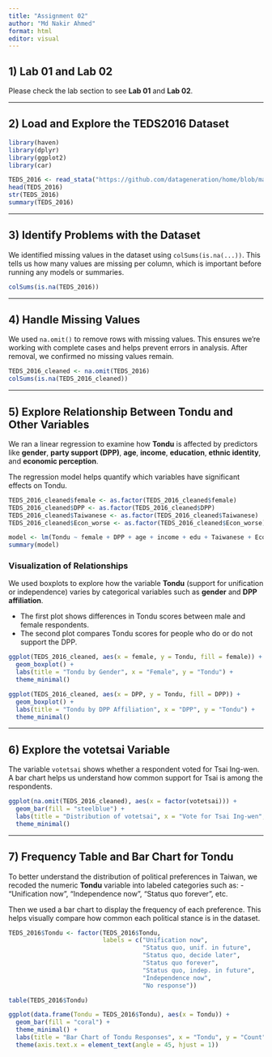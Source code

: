 ```yaml
---
title: "Assignment 02"
author: "Md Nakir Ahmed"
format: html
editor: visual
---
```


## 1) Lab 01 and Lab 02

Please check the lab section to see **Lab 01** and **Lab 02**.

------------------------------------------------------------------------

## 2) Load and Explore the TEDS2016 Dataset

```r
library(haven)
library(dplyr)
library(ggplot2)
library(car)

TEDS_2016 <- read_stata("https://github.com/datageneration/home/blob/master/DataProgramming/data/TEDS_2016.dta?raw=true")
head(TEDS_2016)
str(TEDS_2016)
summary(TEDS_2016)
```

------------------------------------------------------------------------

## 3) Identify Problems with the Dataset

We identified missing values in the dataset using `colSums(is.na(...))`. This tells us how many values are missing per column, which is important before running any models or summaries.

```r
colSums(is.na(TEDS_2016))
```

------------------------------------------------------------------------

## 4) Handle Missing Values

We used `na.omit()` to remove rows with missing values. This ensures we’re working with complete cases and helps prevent errors in analysis. After removal, we confirmed no missing values remain.

```r
TEDS_2016_cleaned <- na.omit(TEDS_2016)
colSums(is.na(TEDS_2016_cleaned))
```

------------------------------------------------------------------------

## 5) Explore Relationship Between Tondu and Other Variables

We ran a linear regression to examine how **Tondu** is affected by predictors like **gender**, **party support (DPP)**, **age**, **income**, **education**, **ethnic identity**, and **economic perception**.

The regression model helps quantify which variables have significant effects on Tondu.

```r
TEDS_2016_cleaned$female <- as.factor(TEDS_2016_cleaned$female)
TEDS_2016_cleaned$DPP <- as.factor(TEDS_2016_cleaned$DPP)
TEDS_2016_cleaned$Taiwanese <- as.factor(TEDS_2016_cleaned$Taiwanese)
TEDS_2016_cleaned$Econ_worse <- as.factor(TEDS_2016_cleaned$Econ_worse)

model <- lm(Tondu ~ female + DPP + age + income + edu + Taiwanese + Econ_worse, data = TEDS_2016_cleaned)
summary(model)
```

### Visualization of Relationships

We used boxplots to explore how the variable **Tondu** (support for unification or independence) varies by categorical variables such as **gender** and **DPP affiliation**.

-   The first plot shows differences in Tondu scores between male and female respondents.
-   The second plot compares Tondu scores for people who do or do not support the DPP.

```r
ggplot(TEDS_2016_cleaned, aes(x = female, y = Tondu, fill = female)) +
  geom_boxplot() +
  labs(title = "Tondu by Gender", x = "Female", y = "Tondu") +
  theme_minimal()

ggplot(TEDS_2016_cleaned, aes(x = DPP, y = Tondu, fill = DPP)) +
  geom_boxplot() +
  labs(title = "Tondu by DPP Affiliation", x = "DPP", y = "Tondu") +
  theme_minimal()
```

------------------------------------------------------------------------

## 6) Explore the votetsai Variable

The variable `votetsai` shows whether a respondent voted for Tsai Ing-wen. A bar chart helps us understand how common support for Tsai is among the respondents.

```r
ggplot(na.omit(TEDS_2016_cleaned), aes(x = factor(votetsai))) +
  geom_bar(fill = "steelblue") +
  labs(title = "Distribution of votetsai", x = "Vote for Tsai Ing-wen", y = "Count") +
  theme_minimal()

```

------------------------------------------------------------------------

## 7) Frequency Table and Bar Chart for Tondu

To better understand the distribution of political preferences in Taiwan, we recoded the numeric **Tondu** variable into labeled categories such as: - "Unification now", "Independence now", "Status quo forever", etc.

Then we used a bar chart to display the frequency of each preference. This helps visually compare how common each political stance is in the dataset.

```r
TEDS_2016$Tondu <- factor(TEDS_2016$Tondu,
                          labels = c("Unification now",
                                     "Status quo, unif. in future",
                                     "Status quo, decide later",
                                     "Status quo forever",
                                     "Status quo, indep. in future",
                                     "Independence now",
                                     "No response"))

table(TEDS_2016$Tondu)

ggplot(data.frame(Tondu = TEDS_2016$Tondu), aes(x = Tondu)) +
  geom_bar(fill = "coral") +
  theme_minimal() +
  labs(title = "Bar Chart of Tondu Responses", x = "Tondu", y = "Count") +
  theme(axis.text.x = element_text(angle = 45, hjust = 1))
```
